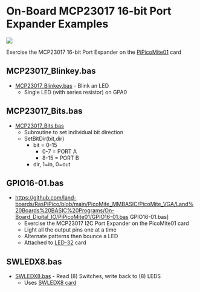 = On-Board MCP23017 16-bit Port Expander Examples =

<img src="http://land-boards.com/blwiki/images/1/15/PiPicoMite01_Rev2_P18315-720px.jpg"></img>

Exercise the MCP23017 16-bit Port Expander on the [http://land-boards.com/blwiki/index.php?title=PiPicoMite01 PiPicoMite01] card

== MCP23017_Blinkey.bas ==

* [https://github.com/land-boards/RasPiPico/blob/main/PicoMite_MMBASIC/PicoMite_VGA/Land%20Boards%20BASIC%20Programs/On-Board_Digital_IO/PiPicoMite01/MCP23017_Blinkey.bas MCP23017_Blinkey.bas] - Blink an LED
** Single LED (with series resistor) on GPA0

== MCP23017_Bits.bas ==

* [https://github.com/land-boards/RasPiPico/blob/main/PicoMite_MMBASIC/PicoMite_VGA/Land%20Boards%20BASIC%20Programs/On-Board_Digital_IO/PiPicoMite01/MCP23017_Bits.bas MCP23017_Bits.bas]
** Subroutine to set individual bit direction
** SetBitDir(bit,dir)
*** bit = 0-15
**** 0-7 = PORT A
**** 8-15 = PORT B
*** dir, 1=in, 0=out

== GPIO16-01.bas ==

* https://github.com/land-boards/RasPiPico/blob/main/PicoMite_MMBASIC/PicoMite_VGA/Land%20Boards%20BASIC%20Programs/On-Board_Digital_IO/PiPicoMite01/GPIO16-01.bas GPIO16-01.bas]
** Exercise the MCP23017 I2C Port Expander on the PicoMite01 card
** Light all the output pins one at a time
** Alternate patterns then bounce a LED
** Attached to [http://land-boards.com/blwiki/index.php?title=LED-32 LED-32] card

== SWLEDX8.bas ==

* [https://github.com/land-boards/RasPiPico/blob/main/PicoMite_MMBASIC/PicoMite_VGA/Land%20Boards%20BASIC%20Programs/On-Board_Digital_IO/PiPicoMite01/SWLEDX8.bas SWLEDX8.bas] - Read (8) Switches, write back to (8) LEDS
** Uses [http://land-boards.com/blwiki/index.php?title=SWLEDX8 SWLEDX8 card]
